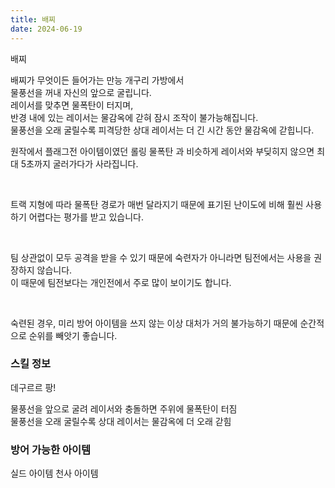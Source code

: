 ```yaml
---
title: 배찌
date: 2024-06-19
---
```


<Sprite className="character" backgroundPosition="-1406px -64px">배찌</Sprite>

<Bq>배찌가 무엇이든 들어가는 만능 개구리 가방에서 <br/>
물풍선을 꺼내 자신의 앞으로 굴립니다. <br/>
레이서를 맞추면 물폭탄이 터지며, <br/>
반경 내에 있는 레이서는 물감옥에 갇혀 잠시 조작이 불가능해집니다. <br/>
물풍선을 오래 굴릴수록 피격당한 상대 레이서는 더 긴 시간 동안 물감옥에 갇힙니다.</Bq>

원작에서 플래그전 아이템이였던 <Link target="_blank" href="https://namu.wiki/w/%ED%81%AC%EB%A0%88%EC%9D%B4%EC%A7%80%EB%A0%88%EC%9D%B4%EC%8B%B1%20%EC%B9%B4%ED%8A%B8%EB%9D%BC%EC%9D%B4%EB%8D%94/%EC%95%84%EC%9D%B4%ED%85%9C#s-3.2.5">롤링 물폭탄</Link> 과 비슷하게 레이서와 부딪히지 않으면 최대 5초까지 굴러가다가 사라집니다.

<br/>

트랙 지형에 따라 물폭탄 경로가 매번 달라지기 때문에 표기된 난이도에 비해 훨씬 사용하기 어렵다는 평가를 받고 있습니다.

<br/>

팀 상관없이 모두 공격을 받을 수 있기 때문에 숙련자가 아니라면 팀전에서는 사용을 권장하지 않습니다.<br/>
이 때문에 팀전보다는 개인전에서 주로 많이 보이기도 합니다.

<br/>

숙련된 경우, 미리 방어 아이템을 쓰지 않는 이상 대처가 거의 불가능하기 때문에 순간적으로 순위를 빼앗기 좋습니다.

### 스킬 정보

<Sprite className="skill" backgroundPosition="-100px -10px">데구르르 팡!</Sprite>

<Info diffText="중급자 추천" titleText="데구르르 팡!" tagText="액티브"/>

<Bq>물풍선을 앞으로 굴려 레이서와 충돌하면 주위에 물폭탄이 터짐<br/>
물풍선을 오래 굴릴수록 상대 레이서는 물감옥에 더 오래 갇힘</Bq>

<TagList title="재사용 대기시간">
    <Tag name="일반" text1="18초" text2="9초"/>
    <Tag name="고급" text1="17.1초" text2="8.5초"/>
    <Tag name="희귀" text1="16.2초" text2="8.1초"/>
    <Tag name="영웅" text1="15.3초" text2="7.6초"/>
    <Tag name="전설" text1="14.4초" text2="7.2초"/>
</TagList>

### 방어 가능한 아이템

<Division className="mdFlex mdCg">
    <Sprite className="item" backgroundPosition="-244px -165px">실드 아이템</Sprite>
    <Sprite className="item" backgroundPosition="-87px -13px">천사 아이템</Sprite>
</Division>
